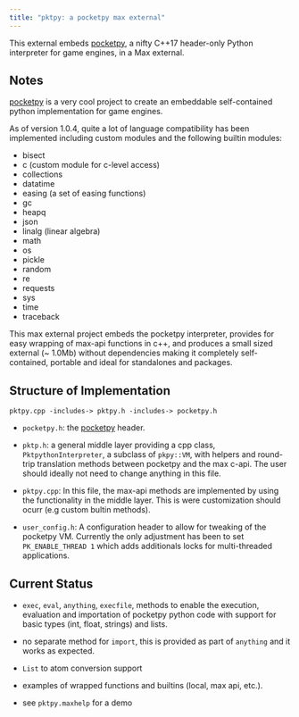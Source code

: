 ```yaml
---
title: "pktpy: a pocketpy max external"
---
```


This external embeds [pocketpy](https://github.com/blueloveTH/pocketpy), a nifty C++17 header-only Python interpreter for game engines, in a Max external.

## Notes

[pocketpy](https://github.com/blueloveTH/pocketpy) is a very cool project to create an embeddable self-contained python implementation for game engines.

As of version 1.0.4, quite a lot of language compatibility has been implemented including custom modules and the following builtin modules:

- bisect
- c (custom module for c-level access)
- collections
- datatime
- easing (a set of easing functions)
- gc
- heapq
- json
- linalg (linear algebra)
- math
- os
- pickle
- random
- re
- requests
- sys
- time
- traceback

This max external project embeds the pocketpy interpreter, provides for easy wrapping of max-api functions in c++, and produces a small sized external (~ 1.0Mb) without dependencies making it completely self-contained, portable and ideal for standalones and packages.

## Structure of Implementation

```text
pktpy.cpp -includes-> pktpy.h -includes-> pocketpy.h
```

- `pocketpy.h`: the [pocketpy](https://github.com/blueloveTH/pocketpy) header.

- `pktp.h`: a general middle layer providing a cpp class, `PktpythonInterpreter`, a subclass of `pkpy::VM`, with helpers and round-trip translation methods between pocketpy and the max c-api. The user should ideally not need to change anything in this file.

- `pktpy.cpp`: In this file, the max-api methods are implemented by using the functionality in the middle layer. This is were customization should ocurr (e.g custom bultin methods).

- `user_config.h`: A configuration header to allow for tweaking of the pocketpy VM. Currently the only adjustment has been to set `PK_ENABLE_THREAD 1` which adds additionals locks for multi-threaded applications.

## Current Status

- `exec`, `eval`, `anything`, `execfile`, methods to enable the execution, evaluation and importation of pocketpy python code with support for basic types (int, float, strings) and lists.

- no separate method for `import`, this is provided as part of `anything` and it works as expected.

- `List` to atom conversion support

- examples of wrapped functions and builtins (local, max api, etc.).

- see `pktpy.maxhelp` for a demo
